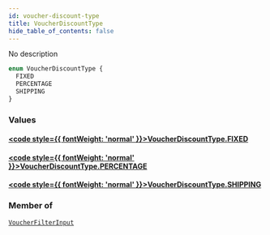 ```yaml
---
id: voucher-discount-type
title: VoucherDiscountType
hide_table_of_contents: false
---
```








No description

```graphql
enum VoucherDiscountType {
  FIXED
  PERCENTAGE
  SHIPPING
}
```


### Values

#### [<code style={{ fontWeight: 'normal' }}>VoucherDiscountType.<b>FIXED</b></code>](#) 
> 
> 

#### [<code style={{ fontWeight: 'normal' }}>VoucherDiscountType.<b>PERCENTAGE</b></code>](#) 
> 
> 

#### [<code style={{ fontWeight: 'normal' }}>VoucherDiscountType.<b>SHIPPING</b></code>](#) 
> 
> 



### Member of

[`VoucherFilterInput`](../../../developer/api-reference/inputs/voucher-filter-input)  <Badge class="secondary" text="input"/>



